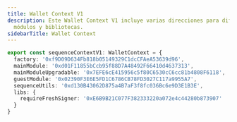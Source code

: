 ```yaml
---
title: Wallet Context V1
description: Este Wallet Context V1 incluye varias direcciones para diferentes
  módulos y bibliotecas.
sidebarTitle: Wallet Context
---
```


```ts
export const sequenceContextV1: WalletContext = {
  factory: '0xf9D09D634Fb818b05149329C1dcCFAeA53639d96',
  mainModule: '0xd01F11855bCcb95f88D7A48492F66410d4637313',
  mainModuleUpgradable: '0x7EFE6cE415956c5f80C6530cC6cc81b4808F6118',
  guestModule: '0x02390F3E6E5FD1C6786CB78FD3027C117a9955A7',
  sequenceUtils: '0xd130B43062D875a4B7aF3f8fc036Bc6e9D3E1B3E',
  libs: {
    requireFreshSigner: '0xE6B9B21C077F382333220a072e4c44280b873907'
  }
}
```
